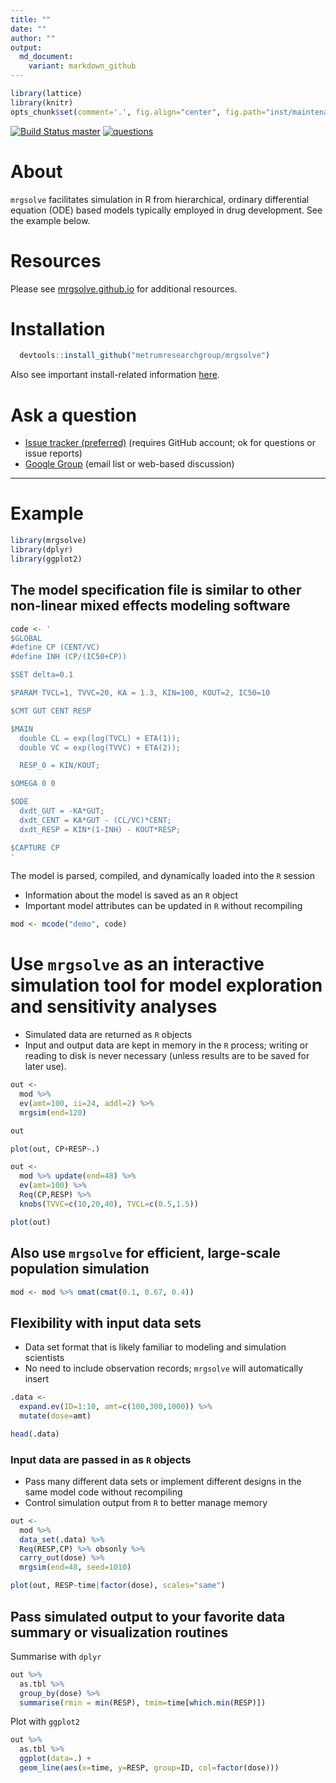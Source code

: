 ```yaml
---
title: ""
date: ""
author: ""
output:
  md_document:
    variant: markdown_github
---
```



```r
library(lattice)
library(knitr)
opts_chunk$set(comment='.', fig.align="center", fig.path="inst/maintenance/img/README-")

```

[![Build Status master](https://travis-ci.org/metrumresearchgroup/mrgsolve.svg?branch=master)](https://travis-ci.org/metrumresearchgroup/mrgsolve.svg?branch=master)
[![questions](https://www.codewake.com/badges/ask_question.svg)](https://groups.google.com/a/metrumrg.com/forum/#!forum/mrgsolve)


# About
`mrgsolve` facilitates simulation in R from hierarchical,
ordinary differential equation (ODE) based models typically
employed in drug development. See the example below.

# Resources
Please see [mrgsolve.github.io](https://mrgsolve.github.io) for additional resources.

# Installation
```r
  devtools::install_github("metrumresearchgroup/mrgsolve")
```
Also see important install-related information [here](https://github.com/metrumresearchgroup/mrgsolve/wiki/mrgsolve-Installation).

# Ask a question
  * [Issue tracker (preferred)](https://github.com/metrumresearchgroup/mrgsolve/issues) (requires GitHub account; ok for questions or issue reports)
  * [Google Group](https://groups.google.com/a/metrumrg.com/forum/#!forum/mrgsolve) (email list or web-based discussion)

<hr>

# Example

```r
library(mrgsolve)
library(dplyr)
library(ggplot2)
```



## The model specification file is similar to other non-linear mixed effects modeling software

```r
code <- '
$GLOBAL
#define CP (CENT/VC)
#define INH (CP/(IC50+CP))

$SET delta=0.1

$PARAM TVCL=1, TVVC=20, KA = 1.3, KIN=100, KOUT=2, IC50=10

$CMT GUT CENT RESP

$MAIN
  double CL = exp(log(TVCL) + ETA(1));
  double VC = exp(log(TVVC) + ETA(2));

  RESP_0 = KIN/KOUT;

$OMEGA 0 0

$ODE
  dxdt_GUT = -KA*GUT;
  dxdt_CENT = KA*GUT - (CL/VC)*CENT;
  dxdt_RESP = KIN*(1-INH) - KOUT*RESP;

$CAPTURE CP
'
```


The model is parsed, compiled, and dynamically loaded into the `R` session

  * Information about the model is saved as an `R` object
  * Important model attributes can be updated in `R` without recompiling


```r
mod <- mcode("demo", code)
```


# Use `mrgsolve` as an interactive simulation tool for model exploration and sensitivity analyses
   * Simulated data are returned as `R` objects
   * Input and output data are kept in memory in the `R` process; writing or reading to disk
   is never necessary (unless results are to be saved for later use).

```r
out <- 
  mod %>%
  ev(amt=100, ii=24, addl=2) %>%
  mrgsim(end=120)

out
```



```r
plot(out, CP+RESP~.)
```

```r
out <- 
  mod %>% update(end=48) %>%
  ev(amt=100) %>%
  Req(CP,RESP) %>%
  knobs(TVVC=c(10,20,40), TVCL=c(0.5,1.5))
```



```r
plot(out)
```



## Also use `mrgsolve` for efficient, large-scale population simulation

```r
mod <- mod %>% omat(cmat(0.1, 0.67, 0.4))
```


## Flexibility with input data sets
  * Data set format that is likely familiar to modeling and simulation scientists
  * No need to include observation records; `mrgsolve` will automatically insert

```r
.data <- 
  expand.ev(ID=1:10, amt=c(100,300,1000)) %>%
  mutate(dose=amt)

head(.data)
```


### Input data are passed in as `R` objects
 * Pass many different data sets or implement different designs in the same model code
 without recompiling
 * Control simulation output from `R` to better manage memory

```r
out <- 
  mod %>%
  data_set(.data) %>%
  Req(RESP,CP) %>% obsonly %>%
  carry_out(dose) %>%
  mrgsim(end=48, seed=1010)
```

```r
plot(out, RESP~time|factor(dose), scales="same")
```


## Pass simulated output to your favorite data summary or visualization routines

Summarise with `dplyr`

```r
out %>%
  as.tbl %>%
  group_by(dose) %>%
  summarise(rmin = min(RESP), tmim=time[which.min(RESP)])
```


Plot with `ggplot2`

```r
out %>%
  as.tbl %>%
  ggplot(data=.) +
  geom_line(aes(x=time, y=RESP, group=ID, col=factor(dose)))

```
